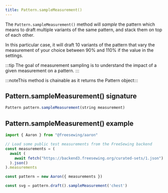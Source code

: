 ```yaml
---
title: Pattern.sampleMeasurement()
---
```


The `Pattern.sampleMeasurement()` method will _sample_ the pattern which means
to draft multiple variants of the same pattern, and stack them on
top of each other.

In this particular case, it will draft 10 variants of the pattern that vary
the measurement of your choice between 90% and 110% if the value in the settings.

:::tip
The goal of measurement sampling is to understand the impact of a given measurement on a pattern.
:::

:::noteThis method is chainable as it returns the Pattern object:::

## Pattern.sampleMeasurement() signature

```js
Pattern pattern.sampleMeasurement(string measurement)
```

## Pattern.sampleMeasurement() example

```js
import { Aaron } from "@freesewing/aaron"

// Load some public test measurements from the FreeSewing backend
const measurements = (
  await (
    await fetch("https://backend3.freesewing.org/curated-sets/1.json")
  ).json()
).measurements

const pattern = new Aaron({ measurements })

const svg = pattern.draft().sampleMeasurement('chest')
```
